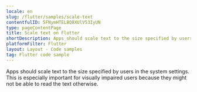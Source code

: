 ```yaml
---
locale: en
slug: /flutter/samples/scale-text
contentfulID: 5FNymHTELBQ8XUlV53IyUN
type: pageContentPage
title: Scale text on Flutter
shortDescription: Apps should scale text to the size specified by users in the system settings.
platformFilter: Flutter
layout: Layout - Code samples
tag: Flutter code sample
---
```


Apps should scale text to the size specified by users in the system settings. This is especially important for visually impaired users because they might not be able to read the text otherwise.

<CodeSample id="text-scale" locale="en" platform="flutter"/>